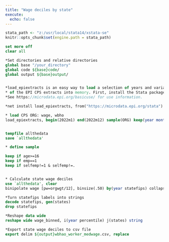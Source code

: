```yaml
---
title: "Wage deciles by state"
execute:
  echo: false
---
```


```r

stata_path <- "z:/usr/local/stata14/xstata-se"
knitr::opts_chunk$set(engine.path = stata_path)

```

```stata

set more off
clear all

*Set directories and relative directories 
global base "/your_directory"
global code ${base}code/
global output ${base}output/


*load_epiextracts is an easy way to load a selection of years and variables 
* of the EPI CPS extracts into memory. First, install the Stata package with
*See https://microdata.epi.org/basicuse/ for use information.

*net install load_epiextracts, from("https://microdata.epi.org/stata")

* load CPS ORG: wage, wbho
load_epiextracts, begin(2022m1) end(2022m12) sample(ORG) keep(year month orgwgt age emp selfemp wage statefips)


tempfile allthedata
save `allthedata'

* define sample

keep if age>=16
keep if emp==1
keep if selfemp!=1 & selfemp!=.


* Calculate state wage deciles
use `allthedata', clear
binipolate wage [pw=orgwgt/12], binsize(.50) by(year statefips) collapsefun(gcollapse) p(10 20 30 40 50 60 70 80 90)

*Turn statefips labels into strings
decode statefips, gen(states)
drop statefips

*Reshape data wide
reshape wide wage_binned, i(year percentile) j(states) string

*Export state wage deciles to csv file
export delim ${output}wbhao_worker_medwage.csv, replace

```
